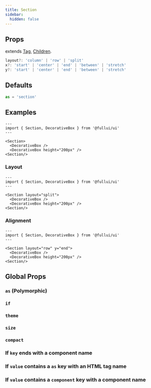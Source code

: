 ```yaml
---
title: Section
sidebar: 
  hidden: false
---
```



## Props
extends [Tag](/foundation/tag), [Children](/foundation/children).

```ts
layout?: 'column' | 'row' | 'split'
x?: 'start' | 'center' | 'end' | 'between' | 'stretch'
y?: 'start' | 'center' | 'end' | 'between' | 'stretch'
```

## Defaults
```ts
as = 'section'
```

## Examples

```astro live
---
import { Section, DecorativeBox } from '@fullui/ui'
---

<Section>
  <DecorativeBox />
  <DecorativeBox height="200px" />
<Section/>
```

### Layout
```astro live
---
import { Section, DecorativeBox } from '@fullui/ui'
---

<Section layout="split">
  <DecorativeBox />
  <DecorativeBox height="200px" />
<Section/>
```

### Alignment
```astro live
---
import { Section, DecorativeBox } from '@fullui/ui'
---

<Section layout="row" y="end">
  <DecorativeBox />
  <DecorativeBox height="200px" />
<Section/>
```

## Global Props
### `as` (Polymorphic)
<AsPolymorhpic />

### `if`
<IfAny />

### `theme`
<Theme />

### `size`
<Size />

### `compact`
<Compact />

### If `key` ends with a component name
<KeyComponentName />

### If `value` contains a `as` key with an HTML tag name
<ValueElementName />

### If `value` contains a `component` key with a component name
<ValueComponentName />